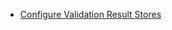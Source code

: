 <!--

---Import---
<ValidationResultStores />

---Header---
### Validation Result Stores
-->
- [Configure Validation Result Stores](../../../guides/setup/configuring_metadata_stores/configure_result_stores.md)
